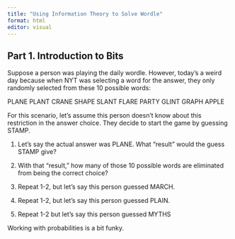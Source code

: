 ---
title: "Using Information Theory to Solve Wordle"
format: html
editor: visual
---

## Part 1. Introduction to Bits 

Suppose a person was playing the daily wordle. However, today's a weird day because when NYT was selecting a word for the answer, they only randomly selected from these 10 possible words:

PLANE PLANT CRANE SHAPE SLANT FLARE PARTY GLINT GRAPH APPLE

For this scenario, let's assume this person doesn't know about this restriction in the answer choice. They decide to start the game by guessing STAMP.

1.  Let's say the actual answer was PLANE. What "result" would the guess STAMP give?

2.  With that "result," how many of those 10 possible words are eliminated from being the correct choice?

3.  Repeat 1-2, but let's say this person guessed MARCH.

4.  Repeat 1-2, but let's say this person guessed PLAIN.

5.  Repeat 1-2 but let's say this person guessed MYTHS

Working with probabilities is a bit funky.
